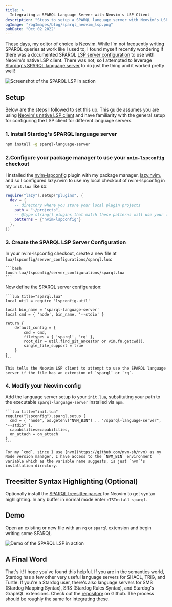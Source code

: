 ```yaml
---
title: >
  Integrating a SPARQL Language Server with Neovim's LSP Client
description: "Steps to setup a SPARQL language server with Neovim's LSP Client"
ogImage: "/ogImages/blog/sparql_neovim_lsp.png"
pubDate: "Oct 02 2022"
---
```



These days, my editor of choice is [Neovim](https://neovim.io/). While I'm not frequently writing SPARQL queries at work like I used to, I found myself recently wondering if there was a documented SPARQL [LSP server configuration](https://github.com/neovim/nvim-lspconfig/blob/master/doc/server_configurations.md) to use with Neovim's native LSP client. There was not, so I attempted to leverage [Stardog's SPARQL language server](https://github.com/stardog-union/stardog-language-servers) to do just the thing and it worked pretty well!

<Image src={demo} alt="Screenshot of the SPARQL LSP in action" />

## Setup

Below are the steps I followed to set this up. This guide assumes you are using [Neovim's native LSP client](https://neovim.io/doc/user/lsp.html) and have familiarity with the general setup for configuring the LSP client for different language servers.

### 1. Install Stardog's SPARQL language server

```bash
npm install -g sparql-language-server
```

### 2.Configure your package manager to use your `nvim-lspconfig` checkout

I installed the [nvim-lspconfig](https://github.com/neovim/nvim-lspconfig) plugin with my package manager, [lazy.nvim](https://github.com/folke/lazy.nvim), and so I configured lazy.nvim to use my local checkout of nvim-lspconfig in my `init.lua` like so:

```lua title="init.lua"
require("lazy").setup("plugins", {
  dev = {
    -- directory where you store your local plugin projects
    path = "~/projects",
	-- @type string[] plugins that match these patterns will use your local versions instead of being fetched from GitHub
    patterns = {"nvim-lspconfig"}
  },
})
```

### 3. Create the SPARQL LSP Server Configuration

In your nvim-lspconfig checkout, create a new file at `lua/lspconfig/server_configurations/sparql.lua`:

    ```bash
    touch lua/lspconfig/server_configurations/sparql.lua
    ```

Now define the SPARQL server configuration:

    ```lua title="sparql.lua"
    local util = require 'lspconfig.util'

    local bin_name = 'sparql-language-server'
    local cmd = { 'node', bin_name, '--stdio' }

    return {
    	default_config = {
    		cmd = cmd,
    		filetypes = { 'sparql', 'rq' },
    		root_dir = util.find_git_ancestor or vim.fn.getcwd(),
    		single_file_support = true
    	}
    }
    ```

    This tells the Neovim LSP client to attempt to use the SPARQL language server if the file has an extension of `sparql` or `rq`.

### 4. Modify your Neovim config

Add the language server setup to your `init.lua`, substituting your path to the executable `sparql-language-server` installed via `npm`.

    ```lua title="init.lua"
    require("lspconfig").sparql.setup {
      cmd = { "node", os.getenv("NVM_BIN") .. "/sparql-language-server", "--stdio" },
      capabilities=capabilities,
      on_attach = on_attach
    }
    ```

    For my `cmd`, since I use [nvm](https://github.com/nvm-sh/nvm) as my Node version manager, I have access to the `NVM_BIN` environment variable which as the variable name suggests, is just `nvm`'s installation directory.

## Treesitter Syntax Highlighting (Optional)

Optionally install the [SPARQL treesitter parser](https://github.com/BonaBeavis/tree-sitter-sparql) for Neovim to get syntax highlighting. In any buffer in normal mode enter `:TSInstall sparql`.

## Demo

Open an existing or new file with an `rq` or `sparql` extension and begin writing some SPARQL.


<Image src={demoGif} alt="Demo of the SPARQL LSP in action" />

## A Final Word

That's it! I hope you've found this helpful. If you are in the semantics world, Stardog has a few other very useful language servers for SHACL, TRiG, and Turtle. If you're a Stardog user, there's also language servers for SMS (Stardog Mapping Syntax), SRS (Stardog Rules Syntax), and Stardog's GraphQL extensions. Check out the [repository](https://github.com/stardog-union/stardog-language-servers) on Github. The process should be roughly the same for integrating these.
